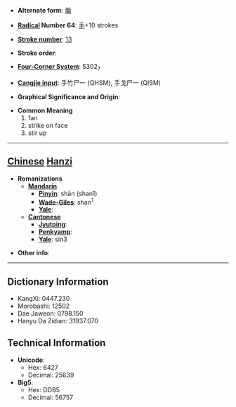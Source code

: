 * '''Alternate form''': [[煽]]

* '''[[Wiktionary:Chinese radical index| Radical]] Number 64''': [[Wiktionary:Chinese radical index 手|手]]+10 strokes

* '''[[Wiktionary:Chinese total strokes index|Stroke number]]''': [[Wiktionary:Chinese total strokes index 13|13]]

* '''Stroke order''': 

* '''[[Wiktionary:Chinese four corner index|Four-Corner System]]''': 5302<sub>7</sub>

* '''[[Wiktionary:Chinese Cangjie index|Cangjie input]]''': 手竹尸一 (QHSM), 手戈尸一 (QISM)

* '''Graphical Significance and Origin''': 

* '''Common Meaning'''
*#fan
*# strike on face
*# stir up


----

== [[Chinese]] [[Hanzi]] ==

* '''Romanizations'''
** '''[[Mandarin]]'''
*** '''[[Pinyin]]''': shān (shan1)
*** '''[[Wade-Giles]]''': shan<sup>1</sup>
*** '''[[Yale]]''': 
** '''[[Cantonese]]'''
*** '''[[Jyutping]]''':
*** '''[[Penkyamp]]''': 
*** '''[[Yale]]''': sin3

* '''Other info''': 

----

== Dictionary Information ==

* KangXi: 0447.230
* Morobashi: 12502
* Dae Jaweon: 0798.150
* Hanyu Da Zidian: 31937.070

== Technical Information ==

* '''Unicode''':
** Hex: 6427
** Decimal: 25639
* '''Big5''':
** Hex: DDB5
** Decimal: 56757